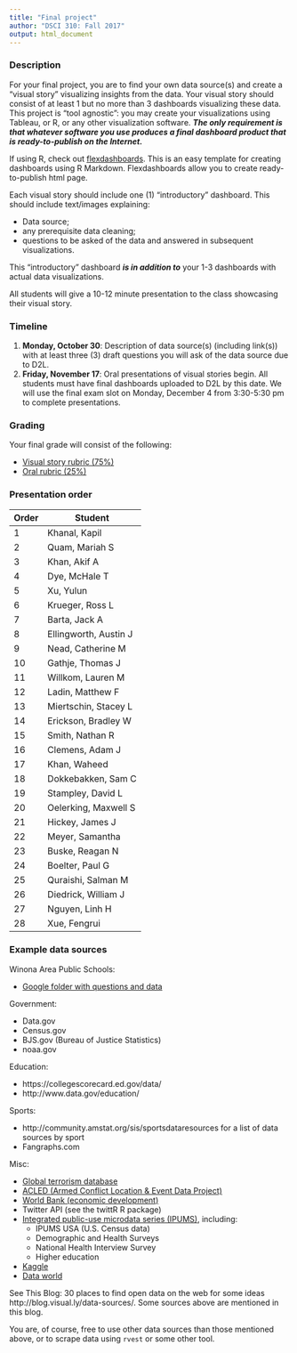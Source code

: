 ```yaml
---
title: "Final project"
author: "DSCI 310: Fall 2017"
output: html_document
---
```


### Description

For your final project, you are to find your own data source(s) and create a "visual story" visualizing insights from the data.  Your visual story should consist of at least 1 but no more than 3 dashboards visualizing these data.  This project is "tool agnostic": you may create your visualizations using Tableau, or R, or any other visualization software.  ***The only requirement is that whatever software you use produces a final dashboard product that is ready-to-publish on the Internet.*** 


If using R, check out [flexdashboards](http://rmarkdown.rstudio.com/flexdashboard/index.html).  This is an easy template for creating dashboards using R Markdown.  Flexdashboards allow you to create ready-to-publish html page.

Each visual story should include one (1) "introductory" dashboard.  This should include text/images explaining:

 * Data source;
 * any prerequisite data cleaning;
 * questions to be asked of the data and answered in subsequent visualizations.

This "introductory" dashboard ***is in addition to*** your 1-3 dashboards with actual data visualizations.

All students will give a 10-12 minute presentation to the class showcasing their visual story.


### Timeline

1. **Monday, October 30**: Description of data source(s) (including link(s)) with at least three (3) draft questions you will ask of the data source due to D2L.
2. **Friday, November 17**: Oral presentations of visual stories begin.  All students must have final dashboards uploaded to D2L by this date.  We will use the final exam slot on Monday, December 4 from 3:30-5:30 pm to complete presentations.


### Grading

Your final grade will consist of the following:

* [Visual story rubric (75%)](https://www.dropbox.com/s/6seigmxr2f3pef6/Fall%202017%20Rubric.docx?dl=0)
* [Oral rubric (25%)](https://www.dropbox.com/s/htstmyy49j2esu3/Oral%20Rubric.docx?dl=0)

### Presentation order

Order |  Student   
----- | ---------   
1	| Khanal, Kapil
2	| Quam, Mariah S
3	| Khan, Akif A
4	| Dye, McHale T
5	| Xu, Yulun
6	| Krueger, Ross L
7	| Barta, Jack A
8	| Ellingworth, Austin J
9	| Nead, Catherine M
10	| Gathje, Thomas J
11	| Willkom, Lauren M
12	| Ladin, Matthew F
13	| Miertschin, Stacey L
14	| Erickson, Bradley W
15	| Smith, Nathan R
16	| Clemens, Adam J
17	| Khan, Waheed
18	| Dokkebakken, Sam C
19	| Stampley, David L
20	| Oelerking, Maxwell S
21	| Hickey, James J
22	| Meyer, Samantha
23	| Buske, Reagan N
24	| Boelter, Paul G
25	| Quraishi, Salman M
26	| Diedrick, William J
27	| Nguyen, Linh H
28	| Xue, Fengrui




### Example data sources


Winona Area Public Schools:

* [Google folder with questions and data](https://drive.google.com/open?id=0BzinIRj-gi7tYm5JWmxUdFBVYzQ)

Government:

* Data.gov
* Census.gov
* BJS.gov (Bureau of Justice Statistics)
* noaa.gov

Education:  

* https://collegescorecard.ed.gov/data/  
* http://www.data.gov/education/   


Sports:

* http://community.amstat.org/sis/sportsdataresources for a list of data sources by sport  
* Fangraphs.com   

Misc:

* [Global terrorism database](http://www.start.umd.edu/gtd/)  
* [ACLED (Armed Conflict Location & Event Data Project)](http://www.acleddata.com/)  
* [World Bank (economic development)](http://data.worldbank.org/)  
* Twitter API (see the twittR R package)  
* [Integrated public-use microdata series (IPUMS)](https://www.ipums.org/), including:
    - IPUMS USA (U.S. Census data)
    - Demographic and Health Surveys
    - National Health Interview Survey
    - Higher education
* [Kaggle](https://www.kaggle.com/)
* [Data world](https://data.world/)

See This Blog: 30 places to find open data on the web for some ideas http://blog.visual.ly/data-sources/.  Some sources above are mentioned in this blog.

You are, of course, free to use other data sources than those mentioned above, or to scrape data using `rvest` or some other tool.



